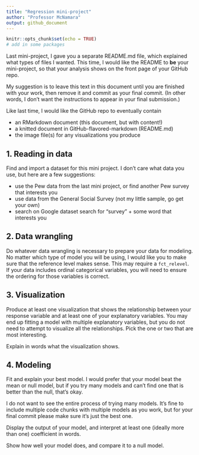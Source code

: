 ```yaml
---
title: "Regression mini-project"
author: "Professor McNamara"
output: github_document
---
```


```r
knitr::opts_chunk$set(echo = TRUE)
# add in some packages
```

Last mini-project, I gave you a separate README.md file, which explained what types of files I wanted. This time, I would like the README to **be** your mini-project, so that your analysis shows on the front page of your GitHub repo. 

My suggestion is to leave this text in this document until you are finished with your work, then remove it and commit as your final commit. (In other words, I don't want the instructions to appear in your final submission.)

Like last time, I would like the GitHub repo to eventually contain 

- an RMarkdown document (this document, but with content!)
- a knitted document in GitHub-flavored-markdown (README.md)
- the image file(s) for any visualizations you produce

## 1. Reading in data
Find and import a dataset for this mini project. I don't care what data you use, but here are a few suggestions:

- use the Pew data from the last mini project, or find another Pew survey that interests you
- use data from the General Social Survey (not my little sample, go get your own) 
- search on Google dataset search for "survey" + some word that interests you

## 2. Data wrangling

Do whatever data wrangling is necessary to prepare your data for modeling. No matter which type of model you will be using, I would like you to make sure that the reference level makes sense. This may require a `fct_relevel`. If your data includes ordinal categorical variables, you will need to ensure the ordering for those variables is correct.

## 3. Visualization

Produce at least one visualization that shows the relationship between your response variable and at least one of your explanatory variables. You may end up fitting a model with multiple explanatory variables, but you do not need to attempt to visualize all the relationships. Pick the one or two that are most interesting.

Explain in words what the visualization shows. 

## 4. Modeling

Fit and explain your best model. I would prefer that your model beat the mean or null model, but if you try many models and can't find one that is better than the null, that's okay. 

I do not want to see the entire process of trying many models. It's fine to include multiple code chunks with multiple models as you work, but for your final commit please make sure it's just the best one.

Display the output of your model, and interpret at least one (ideally more than one) coefficient in words. 

Show how well your model does, and compare it to a null model. 
